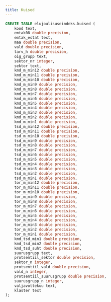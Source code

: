 ```yaml
---
title: Kuised
---
```


```sql
CREATE TABLE elujoulisuseindeks.kuised (
    kood text,
    emtak08 double precision,
    emtak_estat text,
    maa double precision,
    vald double precision,
    tarv_h double precision,
    oig_grupp text,
    sektor_nr integer,
    sektor text,
    kmd_m_min12 double precision,
    kmd_m_min11 double precision,
    kmd_m_min10 double precision,
    kmd_m_min9 double precision,
    kmd_m_min8 double precision,
    kmd_m_min7 double precision,
    kmd_m_min6 double precision,
    kmd_m_min5 double precision,
    kmd_m_min4 double precision,
    kmd_m_min3 double precision,
    kmd_m_min2 double precision,
    kmd_m_min1 double precision,
    tsd_m_min12 double precision,
    tsd_m_min11 double precision,
    tsd_m_min10 double precision,
    tsd_m_min9 double precision,
    tsd_m_min8 double precision,
    tsd_m_min7 double precision,
    tsd_m_min6 double precision,
    tsd_m_min5 double precision,
    tsd_m_min4 double precision,
    tsd_m_min3 double precision,
    tsd_m_min2 double precision,
    tsd_m_min1 double precision,
    tor_m_min12 double precision,
    tor_m_min11 double precision,
    tor_m_min10 double precision,
    tor_m_min9 double precision,
    tor_m_min8 double precision,
    tor_m_min7 double precision,
    tor_m_min6 double precision,
    tor_m_min5 double precision,
    tor_m_min4 double precision,
    tor_m_min3 double precision,
    tor_m_min2 double precision,
    tor_m_min1 double precision,
    kmd_tsd_min1 double precision,
    kmd_tsd_min2 double precision,
    kmd_tsd_suht double precision,
    suurusgrupp text,
    protsentiil_sektor double precision,
    sektor_n integer,
    protsentiil_vald double precision,
    vald_n integer,
    protsentiil_suurusgrupp double precision,
    suurusgrupp_n integer,
    valjavottekuu text,
    klaster text
);
```